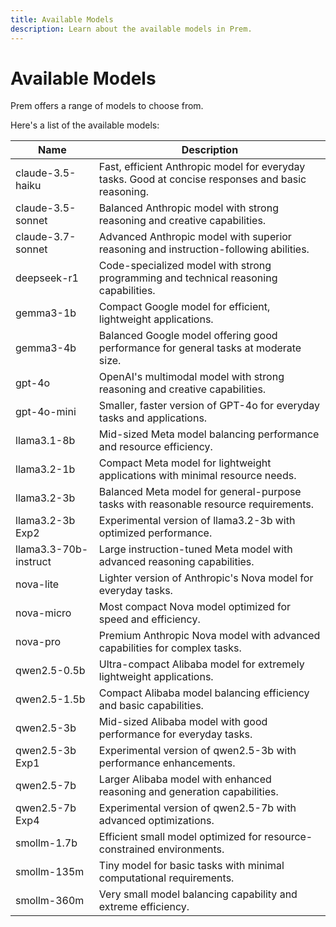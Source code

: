 ```yaml
---
title: Available Models
description: Learn about the available models in Prem.
---
```


# Available Models

Prem offers a range of models to choose from.

Here's a list of the available models:

| Name | Description |
| ---- | ----------- |
| claude-3.5-haiku | Fast, efficient Anthropic model for everyday tasks. Good at concise responses and basic reasoning. |
| claude-3.5-sonnet | Balanced Anthropic model with strong reasoning and creative capabilities. |
| claude-3.7-sonnet | Advanced Anthropic model with superior reasoning and instruction-following abilities. |
| deepseek-r1 | Code-specialized model with strong programming and technical reasoning capabilities. |
| gemma3-1b | Compact Google model for efficient, lightweight applications. |
| gemma3-4b | Balanced Google model offering good performance for general tasks at moderate size. |
| gpt-4o | OpenAI's multimodal model with strong reasoning and creative capabilities. |
| gpt-4o-mini | Smaller, faster version of GPT-4o for everyday tasks and applications. |
| llama3.1-8b | Mid-sized Meta model balancing performance and resource efficiency. |
| llama3.2-1b | Compact Meta model for lightweight applications with minimal resource needs. |
| llama3.2-3b | Balanced Meta model for general-purpose tasks with reasonable resource requirements. |
| llama3.2-3b Exp2 | Experimental version of llama3.2-3b with optimized performance. |
| llama3.3-70b-instruct | Large instruction-tuned Meta model with advanced reasoning capabilities. |
| nova-lite | Lighter version of Anthropic's Nova model for everyday tasks. |
| nova-micro | Most compact Nova model optimized for speed and efficiency. |
| nova-pro | Premium Anthropic Nova model with advanced capabilities for complex tasks. |
| qwen2.5-0.5b | Ultra-compact Alibaba model for extremely lightweight applications. |
| qwen2.5-1.5b | Compact Alibaba model balancing efficiency and basic capabilities. |
| qwen2.5-3b | Mid-sized Alibaba model with good performance for everyday tasks. |
| qwen2.5-3b Exp1 | Experimental version of qwen2.5-3b with performance enhancements. |
| qwen2.5-7b | Larger Alibaba model with enhanced reasoning and generation capabilities. |
| qwen2.5-7b Exp4 | Experimental version of qwen2.5-7b with advanced optimizations. |
| smollm-1.7b | Efficient small model optimized for resource-constrained environments. |
| smollm-135m | Tiny model for basic tasks with minimal computational requirements. |
| smollm-360m | Very small model balancing capability and extreme efficiency. |
